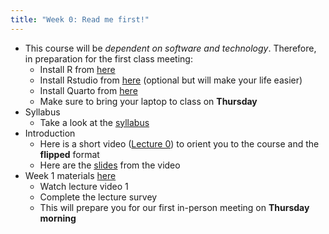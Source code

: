 ```yaml
---
title: "Week 0: Read me first!"
---
```


* This course will be *dependent on software and technology*. Therefore, in preparation for the first class meeting:
    * Install R from [here](https://cran.r-project.org/)
    * Install Rstudio from [here](https://posit.co/download/rstudio-desktop/) (optional but will make your life easier)
    * Install Quarto from [here](https://quarto.org/docs/get-started/)
    * Make sure to bring your laptop to class on **Thursday**

* Syllabus  
    * Take a look at the [syllabus](../syllabus.qmd)
    
* Introduction
    * Here is a short video ([Lecture 0](https://youtu.be/_ctOsn4dZUI){target="_blank"}) to orient you to the course and the **flipped** format
    * Here are the [slides](../slides/BTS510-24-0.qmd){target="_blank"} from the video

* Week 1 materials [here](../materials/01-mats.qmd){target="_blank"}  
    * Watch lecture video 1
    * Complete the lecture survey
    * This will prepare you for our first in-person meeting on **Thursday morning**



